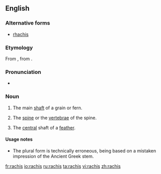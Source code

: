 ==English==
{{wikipedia}}

===Alternative forms===
* [[rhachis]]

===Etymology===
From {{NL.}}, from {{etyl|grc}} {{term|ῥάχις||spine, ridge|sc=polytonic}}.

===Pronunciation===
* {{a|UK}} {{IPA|/ˈɹeɪkɪs/}}

===Noun===
{{en-noun|rachises|pl2=rachides}}

# {{botany}} The main [[shaft]] of a grain or fern.
# {{context|zoology|anatomy}} The [[spine]] or the [[vertebrae]] of the spine.
# {{ornithology}} The [[central]] shaft of a [[feather]].

====Usage notes====
* The plural form {{term|rachides}} is technically erroneous, being based on a mistaken impression of the Ancient Greek stem.

[[fr:rachis]]
[[io:rachis]]
[[ru:rachis]]
[[ta:rachis]]
[[vi:rachis]]
[[zh:rachis]]